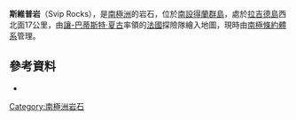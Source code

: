 {{coord|62|35|S|61|38|W|display=title}}

'''斯維普岩'''（Svip Rocks），是[[南極洲|南極洲]]的岩石，位於[[南設得蘭群島|南設得蘭群島]]，處於[[拉吉德島_(南設得蘭群島)|拉吉德島]]西北面17公里，由[[讓-巴蒂斯特·夏古|讓-巴蒂斯特·夏古]]率領的[[法國|法國]]探險隊繪入地圖，現時由[[南極條約體系|南極條約體系]]管理。

==參考資料==
*{{usgs-gazetteer}}

{{Antarctica-geo-stub}}
[[Category:南極洲岩石|Category:南極洲岩石]]